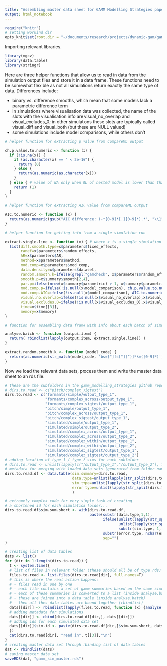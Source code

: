 ```yaml
---
title: "Assembling master data sheet for GAMM Modelling Strategies paper (JPhon)"
output: html_notebook
---
```


```r
require("knitr")
# setting workind dir
opts_knit$set(root.dir = "~/documents/research/projects/dynamic-gam/gamm_strategies")
```

Importing relevant libraries.

```r
library(mgcv)
library(data.table)
library(stringr)
```

Here are three helper functions that allow us to read in data from the simulation output files and store it in a data frame. These functions need to be somewhat flexible as not all simulations return exactly the same type of data. Differences include:

- binary vs. difference smooths, which mean that some models lack a parametric difference term
- in simulations where visualisation data was collected, the name of the slots with the visualisation info are visual_no_overlap and visual_excludes_0; in other simulations these slots are typically called visual_diff and visual_both (but these are NULL valued)
- some simulations include model comparisons, while others don't

```r
# helper function for extracting p value from compareML output

ch.p.value.to.numeric <- function (x) {
  if (!is.na(x)) {
    if (as.character(x) == " < 2e-16") {
      return (0)
    } else {
      return(as.numeric(as.character(x)))
    }
  } else { # value of NA only when ML of nested model is lower than that of full model
    return (1)
  }
}

# helper function for extracting AIC value from compareML output

AIC.to.numeric <- function (x) {
  return(as.numeric(gsub("AIC difference: (-*[0-9]*[.][0-9]*).*", "\\1", x)))
}

# helper function for getting info from a single simulation run

extract.single.line <- function (x) { # where x is a single simulation run
  list(diff.smooth.type=x$parameters$fixed_effects,
       ranef=x$parameters$random_effects,
       AR=x$parameters$AR,
       method=x$parameters$method,
       mod.comp=x$parameters$mod_comp,
       data.density=x$parameters$dataset,
       random.smooth.k=ifelse(grepl("gamcheck", x$parameters$random_effects), extract.random.smooth.k(x$full_code), NA),
       smooth.p=x$summary$smooth[2,4],
       par.p=ifelse(nrow(x$summary$parametric) > 1, x$summary$parametric[2,4], NA),
       mod.comp.p=ifelse(!is.null(x$model_comparison), ch.p.value.to.numeric(x$model_comparison$table[[2,6]]), NA),
       mod.comp.AIC=ifelse(!is.null(x$model_comparison), AIC.to.numeric(x$model_comparison$AIC), NA),
       visual.no.overlap=ifelse(!is.null(x$visual_no_overlap),x$visual_no_overlap,NA),
       visual.excludes.0=ifelse(!is.null(x$visual_excludes_0),x$visual_excludes_0,NA),
       time=x$time[[3]],
       memory=x$memory)
}

# function for assembling data frame with info about each batch of simulations within a single iteration

analyse.batch <- function (output.item) {
  return( rbindlist(lapply(output.item, extract.single.line)) )
}

extract.random.smooth.k <- function (model_code) {
  return(as.numeric(str_match(model_code, 'bs=["]fs["][^)]*k=([0-9]*)')[2]))
}
```

Now we load the relevant data sets, process them and write the master data sheet to an rds file.

```r
# these are the subfolders in the gamm_modelling_strategies github repo
# dirs.to.read <- c("pitch/complex_sigtest")
dirs.to.read <- c("formants/simple/output_type_1",
                  "formants/complex_across/output_type_1",
                  "formants/complex_sigtest/output_type_1",
                  "pitch/simple/output_type_1",
                  "pitch/complex_across/output_type_1",
                  "pitch/complex_sigtest/output_type_1",
                  "simulated/simple/output_type_1",
                  "simulated/simple/output_type_2",
                  "simulated/complex_across/output_type_1",
                  "simulated/complex_across/output_type_2",
                  "simulated/complex_within/output_type_1",
                  "simulated/complex_within/output_type_2",
                  "simulated/complex_sigtest/output_type_1",
                  "simulated/complex_sigtest/output_type_2")
# adding location of type 1 / type 2 sims for each subfolder
# dirs.to.read <- unlist(lapply(c("/output_type_1","/output_type_2"), function (x) paste(dirs.to.read,x,sep="")))
# metadata for merging with loaded data sets (generated from folder names)
dirs.to.read.df <- data.table(sim.summary=dirs.to.read,
                              data.type=unlist(lapply(str_split(dirs.to.read, "/"), function (x) x[1])),
                              sim.type=unlist(lapply(str_split(dirs.to.read, "/"), function (x) x[2])),
                              error.type=unlist(lapply(str_split(dirs.to.read, "/"), function (x) substr(x[3], 8,13)))
                              )

# extremely complex code for very simple task of creating
# a shortened id for each simulation folder...
dirs.to.read.df$sim.sum.short <- with(dirs.to.read.df,
                                      paste(substr(data.type,1,1),
                                            ifelse(unlist(lapply(str_split(sim.type, "_"), function (x) length(x) > 1)),
                                                   unlist(lapply(str_split(sim.type, "_"), function (x) paste(substr(x[1],1,1), substr(x[2],1,1), sep=""))),
                                                   substr(sim.type, 1, 2)),
                                            substr(error.type, nchar(error.type), nchar(error.type)),
                                            sep="") 
)

# creating list of data tables
dats <- list()
for (dir in 1:length(dirs.to.read)) {
  t <- system.time({
  # list of files in relevant folder (these should all be of type rds)
  files.to.read <- list.files(dirs.to.read[dir], full.names=T)
  # this is where the real action happens: 
  # - files read in one by one
  # - each file contains a set of gamm summaries based on the same simulated data
  # - each of these summaries is converted to a list (inside analyse.batch)
  # - these are joined into a data table (inside analyse.batch)
  # - then all thes data tables are bound together (rbindlist)
  dats[[dir]] <- rbindlist(lapply(files.to.read, function (x) {analyse.batch(readRDS(x))}),idcol="sim.id")
  # adding metadata for simulations
  dats[[dir]] <- cbind(dirs.to.read.df[dir,], dats[[dir]])
  # adding ids for each simulated data set
  dats[[dir]]$sim.id <- paste(dirs.to.read.df[dir,]$sim.sum.short, dats[[dir]]$sim.id, sep="_")
  })
  cat(dirs.to.read[dir], "read in", t[[3]],"\n")
}
# creating master data set through rbinding list of data tables
dat <- rbindlist(dats)
# saving master data set
saveRDS(dat, "gamm_sim_master.rds")
```